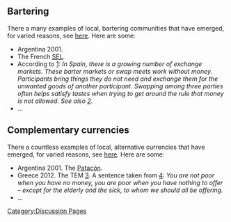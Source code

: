 [[Category:Discussion Pages]]

==Bartering==

There a many examples of local, bartering communities that have emerged, for varied reasons, see [http://en.wikipedia.org/wiki/Local_Exchange_Trading_System here]. Here are some:

* Argentina 2001.
* The French [http://fr.wikipedia.org/wiki/Syst%C3%A8me_d%27%C3%A9change_local SEL].
* According to [http://en.wikipedia.org/wiki/Barter]: ''In Spain, there is a growing number of exchange markets. These barter markets or swap meets work without money. Participants bring things they do not need and exchange them for the unwanted goods of another participant. Swapping among three parties often helps satisfy tastes when trying to get around the rule that money is not allowed. See also [http://faircompanies.com/videos/view/barcelonas-barter-markets-an-antidote-to-overconsumption/]''.
* ...

==Complementary currencies==

There a countless examples of local, alternative currencies that have emerged, for varied reasons, see [http://en.wikipedia.org/wiki/Complementary_currency here]. Here are some:

* Argentina 2001. The [http://en.wikipedia.org/wiki/Patacon Patacón].
* Greece 2012. The TEM [http://www.bbc.co.uk/news/business-17686384]. A sentence taken from [http://www.guardian.co.uk/world/2012/mar/16/greece-on-breadline-cashless-currency]: ''You are not poor when you have no money, you are poor when you have nothing to offer – except for the elderly and the sick, to whom we should all be offering.''
* ...